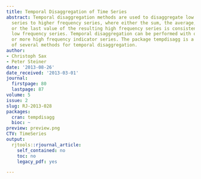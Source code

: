 ```yaml
---
title: Temporal Disaggregation of Time Series
abstract: Temporal disaggregation methods are used to disaggregate low frequency time
  series to higher frequency series, where either the sum, the average, the first
  or the last value of the resulting high frequency series is consistent with the
  low frequency series. Temporal disaggregation can be performed with or without one
  or more high frequency indicator series. The package tempdisagg is a collection
  of several methods for temporal disaggregation.
author:
- Christoph Sax
- Peter Steiner
date: '2013-08-26'
date_received: '2013-03-01'
journal:
  firstpage: 80
  lastpage: 87
volume: 5
issue: 2
slug: RJ-2013-028
packages:
  cran: tempdisagg
  bioc: ~
preview: preview.png
CTV: TimeSeries
output:
  rjtools::rjournal_article:
    self_contained: no
    toc: no
    legacy_pdf: yes

---
```

